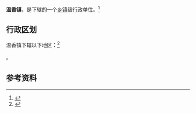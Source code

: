 {{中国乡级行政区|21/03/81/126/000}}

'''温香镇'''，是{{PRC admin/fullname|21/03/81/126/000|3}}下辖的一个[[乡镇|乡镇]]级行政单位。<ref>{{PRC admin/ref sgc|{{PRC admin/parent|21/03/81/126/000}}}}</ref>

== 行政区划 ==

温香镇下辖以下地区：<ref>{{PRC admin/ref sgc|21/03/81/126/000}}</ref>

{{PRC admin/children|21/03/81/126/000}}。

== 参考资料 ==

{{reflist}}

{{行政区划小作品}}
{{PRC admin/navcat|21/03/81/126/000}}
